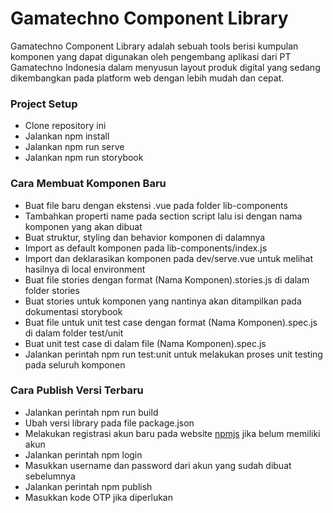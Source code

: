 
<Meta title="Getting Started" />

# Gamatechno Component Library

Gamatechno Component Library adalah sebuah tools berisi kumpulan komponen yang dapat digunakan oleh pengembang aplikasi dari PT Gamatechno Indonesia dalam menyusun layout produk digital yang sedang dikembangkan pada platform web dengan lebih mudah dan cepat.

### Project Setup

- Clone repository ini
- Jalankan npm install
- Jalankan npm run serve
- Jalankan npm run storybook

### Cara Membuat Komponen Baru

- Buat file baru dengan ekstensi .vue pada folder lib-components
- Tambahkan properti name pada section script lalu isi dengan nama komponen yang akan dibuat
- Buat struktur, styling dan behavior komponen di dalamnya
- Import as default komponen pada lib-components/index.js
- Import dan deklarasikan komponen pada dev/serve.vue untuk melihat hasilnya di local environment
- Buat file stories dengan format (Nama Komponen).stories.js di dalam folder stories
- Buat stories untuk komponen yang nantinya akan ditampilkan pada dokumentasi storybook
- Buat file untuk unit test case dengan format (Nama Komponen).spec.js di dalam folder test/unit
- Buat unit test case di dalam file (Nama Komponen).spec.js
- Jalankan perintah npm run test:unit untuk melakukan proses unit testing pada seluruh komponen

### Cara Publish Versi Terbaru

- Jalankan perintah npm run build
- Ubah versi library pada file package.json
- Melakukan registrasi akun baru pada website [npmjs](https://www.npmjs.com/) jika belum memiliki akun
- Jalankan perintah npm login
- Masukkan username dan password dari akun yang sudah dibuat sebelumnya
- Jalankan perintah npm publish
- Masukkan kode OTP jika diperlukan
